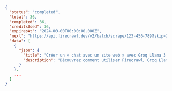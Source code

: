 ```json Terminé
{
  "status": "completed",
  "total": 36,
  "completed": 36,
  "creditsUsed": 36,
  "expiresAt": "2024-00-00T00:00:00.000Z",
  "next": "https://api.firecrawl.dev/v2/batch/scrape/123-456-789?skip=26",
  "data": [
    {
      "json": {
        "title": "Créer un « chat avec un site web » avec Groq Llama 3 | Firecrawl",
        "description": "Découvrez comment utiliser Firecrawl, Groq Llama 3 et LangChain pour créer un bot de « chat avec votre site web »."
      }
    },
    ...
  ]
}
```
